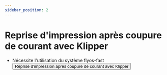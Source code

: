 ```yaml
---
sidebar_position: 2
---
```


# Reprise d'impression après coupure de courant avec Klipper
* Nécessite l'utilisation du système flyos-fast
<Button variant="contained" disableElevation href="https://mellow.klipper.cn/docs/category/flyos-fast">Reprise d'impression après coupure de courant avec Klipper</Button>
